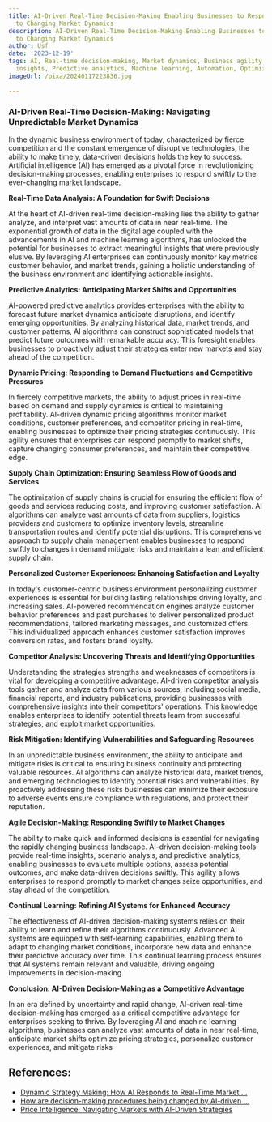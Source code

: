 ```yaml
---
title: AI-Driven Real-Time Decision-Making Enabling Businesses to Respond Swiftly
  to Changing Market Dynamics
description: AI-Driven Real-Time Decision-Making Enabling Businesses to Respond Swiftly
  to Changing Market Dynamics
author: Usf
date: '2023-12-19'
tags: AI, Real-time decision-making, Market dynamics, Business agility, Data-driven
  insights, Predictive analytics, Machine learning, Automation, Optimization
imageUrl: /pixa/20240117223836.jpg

---
```

### AI-Driven  Real-Time Decision-Making: Navigating Unpredictable Market Dynamics

In the dynamic business environment of today, characterized by fierce competition and  the constant emergence of disruptive technologies, the ability to make timely, data-driven decisions  holds the key to  success. Artificial intelligence (AI) has emerged as a  pivotal force in revolutionizing decision-making processes, enabling enterprises to respond swiftly to the ever-changing market landscape.

**Real-Time  Data Analysis: A Foundation for Swift Decisions**

At the heart of AI-driven real-time decision-making lies the ability to gather analyze, and interpret vast amounts of data in near real-time. The exponential growth of data in  the digital age coupled with the advancements in AI and machine learning algorithms, has unlocked  the potential  for businesses to extract meaningful insights that were previously elusive.  By leveraging AI enterprises can continuously monitor key metrics customer behavior, and market trends, gaining  a holistic understanding of the business environment and identifying  actionable insights.

**Predictive Analytics: Anticipating Market Shifts and Opportunities**

AI-powered predictive analytics provides enterprises with the  ability to forecast  future market dynamics anticipate disruptions, and identify emerging opportunities.  By analyzing historical data, market  trends, and customer patterns, AI algorithms can construct sophisticated models that predict future  outcomes with remarkable accuracy. This foresight enables businesses to proactively adjust their strategies enter new markets and stay ahead  of the competition.

**Dynamic Pricing: Responding to  Demand Fluctuations  and Competitive Pressures**

In fiercely competitive markets, the ability to adjust prices  in real-time based on demand and supply dynamics  is critical  to  maintaining profitability. AI-driven dynamic pricing algorithms monitor market conditions, customer  preferences,  and competitor pricing in real-time, enabling businesses to optimize their pricing strategies continuously. This agility ensures that enterprises can respond promptly to market shifts, capture changing consumer preferences, and maintain their competitive edge.

**Supply Chain Optimization: Ensuring Seamless Flow of Goods  and Services**

The optimization of supply chains is crucial for  ensuring the efficient flow of  goods and services reducing costs, and improving customer satisfaction. AI  algorithms can analyze vast amounts of data from suppliers, logistics providers and customers  to optimize inventory levels, streamline transportation routes and identify potential disruptions. This comprehensive  approach to supply chain management enables businesses to respond swiftly to changes in demand mitigate risks and maintain a lean and efficient  supply chain.

**Personalized  Customer Experiences:  Enhancing  Satisfaction and Loyalty**

In today's customer-centric business environment personalizing customer experiences is essential  for building lasting relationships driving loyalty, and increasing sales. AI-powered recommendation engines  analyze customer behavior preferences and past purchases to deliver  personalized product recommendations, tailored marketing  messages, and customized offers. This individualized approach enhances customer satisfaction  improves conversion rates, and fosters brand loyalty.

**Competitor Analysis: Uncovering  Threats and Identifying Opportunities**

Understanding the strategies  strengths and weaknesses of competitors is  vital for developing a competitive advantage. AI-driven competitor analysis tools gather and analyze data from various sources, including social  media, financial reports, and  industry publications, providing businesses with comprehensive insights into their  competitors' operations. This knowledge enables enterprises to identify  potential threats learn from successful strategies, and exploit market opportunities.

**Risk Mitigation: Identifying Vulnerabilities  and Safeguarding Resources**

In an unpredictable business environment, the  ability  to anticipate and mitigate risks is critical to ensuring business continuity and protecting valuable resources. AI algorithms can analyze historical data, market trends,  and  emerging technologies to identify potential risks and vulnerabilities. By proactively addressing these risks businesses can minimize their exposure to adverse events ensure compliance with regulations, and protect their  reputation.

**Agile Decision-Making: Responding Swiftly to Market Changes**

The  ability to make quick and informed decisions is essential for navigating the rapidly changing business landscape. AI-driven decision-making tools provide  real-time  insights, scenario analysis, and predictive analytics, enabling businesses  to evaluate multiple  options, assess potential outcomes, and make data-driven decisions swiftly. This  agility allows  enterprises to  respond promptly to market changes seize opportunities, and stay ahead  of the competition.

**Continual Learning: Refining AI Systems for Enhanced Accuracy**

The effectiveness of AI-driven decision-making systems relies on their ability to learn and refine their algorithms continuously. Advanced AI systems are equipped with self-learning capabilities,  enabling them  to adapt to changing  market conditions,  incorporate new data and enhance their predictive  accuracy over time. This continual learning process  ensures that AI systems remain relevant and valuable, driving ongoing improvements in decision-making.

**Conclusion: AI-Driven Decision-Making as a Competitive Advantage**

In an era defined by uncertainty and rapid change, AI-driven real-time decision-making has  emerged as a critical competitive advantage for enterprises seeking to thrive. By leveraging AI and machine learning algorithms, businesses can analyze vast  amounts of data  in  near real-time, anticipate market shifts optimize pricing strategies, personalize customer experiences, and mitigate risks

## References:
- [Dynamic Strategy Making: How AI Responds to Real-Time Market ...](https://www.linkedin.com/pulse/dynamic-strategy-making-how-ai-responds-real-time-market-hn2ff?trk=article-ssr-frontend-pulse_more-articles_related-content-card)
- [How are decision-making procedures being changed by AI-driven ...](https://medium.com/@yagnesh.pandya/how-are-decision-making-procedures-being-changed-by-ai-driven-analytics-to-support-corporate-growth-418d585bb990)
- [Price Intelligence: Navigating Markets with AI-Driven Strategies](https://10xds.com/blog/price-intelligence-navigating-markets-with-ai-driven-strategies/)
